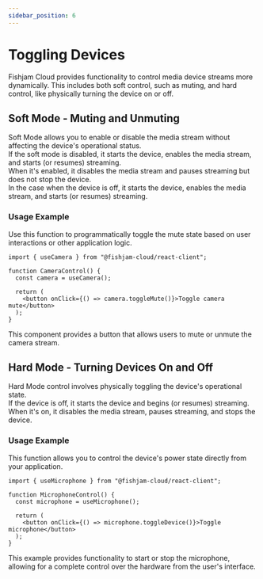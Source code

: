 ```yaml
---
sidebar_position: 6
---
```


# Toggling Devices

Fishjam Cloud provides functionality to control media device streams more dynamically. This includes both soft control, such as muting, and hard control, like physically turning the device on or off.

## Soft Mode - Muting and Unmuting

Soft Mode allows you to enable or disable the media stream without affecting the device's operational status.  
If the soft mode is disabled, it starts the device, enables the media stream, and starts (or resumes) streaming.  
When it's enabled, it disables the media stream and pauses streaming but does not stop the device.  
In the case when the device is off, it starts the device, enables the media stream, and starts (or resumes) streaming.

### Usage Example

Use this function to programmatically toggle the mute state based on user interactions or other application logic.

```tsx
import { useCamera } from "@fishjam-cloud/react-client";

function CameraControl() {
  const camera = useCamera();

  return (
    <button onClick={() => camera.toggleMute()}>Toggle camera mute</button>
  );
}
```

This component provides a button that allows users to mute or unmute the camera stream.

## Hard Mode - Turning Devices On and Off

Hard Mode control involves physically toggling the device's operational state.  
If the device is off, it starts the device and begins (or resumes) streaming.  
When it's on, it disables the media stream, pauses streaming, and stops the device.

### Usage Example

This function allows you to control the device's power state directly from your application.

```tsx
import { useMicrophone } from "@fishjam-cloud/react-client";

function MicrophoneControl() {
  const microphone = useMicrophone();

  return (
    <button onClick={() => microphone.toggleDevice()}>Toggle microphone</button>
  );
}
```

This example provides functionality to start or stop the microphone, allowing for a complete control over the hardware from the user's interface.
